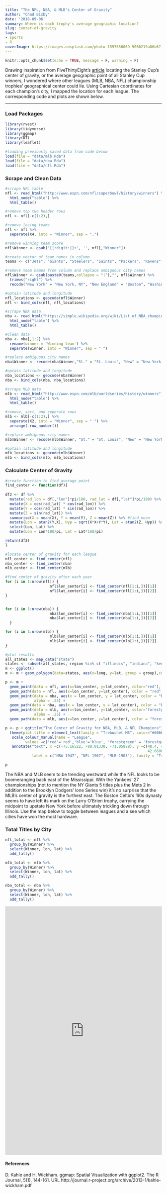 ```yaml
---
title: "The NFL, NBA, & MLB's Center of Gravity"
author: "Chad Bixby"
date: '2018-09-06'
summary: Where is each trophy's average geographic location?
slug: center-of-gravity
tags:
- sports
- R
coverImage: https://images.unsplash.com/photo-1557656069-9066219a86b6?ixlib=rb-1.2.1&ixid=eyJhcHBfaWQiOjEyMDd9&auto=format&fit=crop&w=1350&q=80
---
```


```r
knitr::opts_chunk$set(echo = TRUE, message = F, warning = F)
```

Drawing inspiration from FiveThirtyEight's [article](https://fivethirtyeight.com/features/the-stanley-cup-center-of-gravity-is-somewhere-in-lake-huron/) locating the Stanley Cup's center of gravity, or the average geographic point of all Stanley Cup winners, I wondered where other leagues (MLB, NBA, NFL) championship trophies' geographical center could lie.  Using Cartesian coordinates for each champion's city, I mapped the location for each league.  The corresponding code and plots are shown below.

*************

### Load Packages 
```r
library(rvest) 
library(tidyverse)
library(ggmap) 
library(DT)
library(leaflet) 
```

```r
#loading previously saved data from code below
load(file = "data/mlb.Rda")
load(file = "data/nba.Rda")
load(file = "data/nfl.Rda")
```

### Scrape and Clean Data
```r
#scrape NFL table
nfl <- read_html("http://www.espn.com/nfl/superbowl/history/winners") %>%
  html_node("table") %>%
  html_table()

#remove top two header rows
nfl <- nfl[-c(1:2),]

#remove losing teams
nfl <- nfl %>%
  separate(X4, into = "Winner", sep = ",")

#remove winning team score
nfl$Winner <- gsub('[[:digit:]]+', '', nfl[,"Winner"])

#create vector of team names in column
teams <- c("Jets", "Giants", "Steelers", "Saints", "Packers", "Ravens", "Seahawks", "Patriots", "Broncos", "Eagles")

#remove team names from column and replace ambiguous city names
nfl$Winner <- gsub(paste0(teams,collapse = "|"),"", nfl$Winner) %>%
  trimws("right") %>%
  recode("New York" = "New York, NY", "New England" = "Boston", "Washington" = "Washington, D.C.")

#optain latitude and longitude
nfl_locations <- geocode(nfl$Winner)
nfl <- bind_cols(nfl, nfl_locations)
```

```r
#scrape NBA data
nba <- read_html("https://simple.wikipedia.org/wiki/List_of_NBA_champions") %>%
  html_node("table") %>%
  html_table()

#clean data
nba <- nba[,1:2] %>%
  rename(winner = `Winning team`) %>%
  separate(winner, into = "Winner", sep = " ")

#replace ambiguous city names
nba$Winner <- recode(nba$Winner,"St." = "St. Louis", "New" = "New York, NY", "Los" = "Los Angeles",   "Golden" = "Oakland", "San" = "San Antonio", "Washington" = "Washington, D.C.")

#optain latitude and longitude
nba_locations <- geocode(nba$Winner)
nba <- bind_cols(nba, nba_locations)
```

```r
#scrape MLB data
mlb <- read_html("http://www.espn.com/mlb/worldseries/history/winners") %>%
  html_node("table") %>%
  html_table()

#remove, sort, and seperate rows
mlb <- mlb[-c(1:2),] %>%
  separate(X2, into = "Winner", sep = " ") %>%
  arrange(-row_number())

#replace ambiguous city names
mlb$Winner <- recode(mlb$Winner, "St." = "St. Louis", "New" = "New York, NY", "Brooklyn" = "New York, NY", "Los" = "Los Angeles", "Kansas" = "Kansas City", "Florida" = "Miami", "Washington" = "Washington, D.C.", "Arizona" = "Phoenix", "San" = "San Francisco")

#optain latitude and longitude
mlb_locations <- geocode(mlb$Winner)
mlb <- bind_cols(mlb, mlb_locations)
```

### Calculate Center of Gravity

```r
#create function to find average point
find_center <- function(df){
  
df2 <- df %>%
  mutate(rad_lon = df[,"lon"]*pi/180, rad_lat = df[,"lat"]*pi/180) %>% 
  mutate(X = cos(rad_lat) * cos(rad_lon)) %>%
  mutate(Y = cos(rad_lat) * sin(rad_lon)) %>%
  mutate(Z = sin(rad_lat)) %>%
  summarise(X = mean(X), Y = mean(Y), Z = mean(Z)) %>% #find mean
  mutate(Lon = atan2(Y,X), Hyp = sqrt(X*X+Y*Y), Lat = atan2(Z, Hyp)) %>%  
  select(Lon, Lat) %>%
  mutate(Lon = Lon*180/pi, Lat = Lat*180/pi)

return(df2)
}

#locate center of gravity for each league
nfl_center <- find_center(nfl)
nba_center <- find_center(nba)
mlb_center <- find_center(mlb)
```

```r
#find center of gravity after each year
for (i in 1:nrow(nfl)) {
                    nfl$lon_center[i] <- find_center(nfl[1:i,])[[1]]
                    nfl$lat_center[i] <- find_center(nfl[1:i,])[[2]]
}


for (i in 1:nrow(nba)) {
                    nba$lon_center[i] <- find_center(nba[1:i,])[[1]]
                    nba$lat_center[i] <- find_center(nba[1:i,])[[2]]
  }

for (i in 1:nrow(mlb)) {
                    mlb$lon_center[i] <- find_center(mlb[1:i,])[[1]]
                    mlb$lat_center[i] <- find_center(mlb[1:i,])[[2]]
}
```

```r
#plot results
all_states <- map_data("state")
states <- subset(all_states, region %in% c( "illinois", "indiana", "kentucky", "michigan","missouri", "ohio", "wisconsin", "new york", "pennsylvania", "maryland", "new jersey", "massachusetts", "rhode island", "connecticut", "vermont", "new hampshire", "maine", "west virginia", "virginia", "iowa", "minnesota", "delaware") )
m <- ggplot()
m <- m + geom_polygon(data=states, aes(x=long, y=lat, group = group),colour="white", fill="gray70" )

p <- m +
  geom_point(data = nfl, aes(x=lon_center, y=lat_center, color="red"), alpha = .25) + 
  geom_path(data = nfl, aes(x=lon_center, y=lat_center), color = "red", alpha = .9) +
  geom_point(data = nba, aes(x = lon_center, y = lat_center, color = "blue"),  
             alpha = .25) +
  geom_path(data = nba, aes(x = lon_center, y = lat_center), color = "blue", alpha =.9) +
  geom_point(data = mlb, aes(x=lon_center, y=lat_center, color="forestgreen"), 
             alpha = .25) + 
  geom_path(data = mlb, aes(x=lon_center, y=lat_center), color = "forestgreen", alpha = .9)

p <- p + ggtitle("The Center of Gravity for NBA, MLB, & NFL Champions") + ggthemes::theme_map() +
  theme(plot.title = element_text(family = "Trebuchet MS", color="#666666", face="bold", size=16, hjust=.5), legend.position = c(.80,.10)) +  
   scale_colour_manual(name = "League", 
         values =c('red'='red','blue'='blue', 'forestgreen' = 'forestgreen'), labels = c("NBA", "MLB", "NFL")) +
   annotate("text", x =c(-75.16522, -88.01330, -71.05888), y =c(40.4, 45,
                                                                42.66008),
            label = c("NBA-1947", "NFL-1967", "MLB-1903"), family = "Trebuchet MS")

p
```


The NBA and MLB seem to be trending westward while the NFL looks to be boomeranging back east of the Mississippi.  With the Yankees' 27 championships (not to mention the NY Giants 5 titles plus the Mets 2 in addition to the Brooklyn Dodgers' lone Series win) it's no surprise that the MLB's center of gravity is the furthest east.  The Boston Celtic's '60s dynasty seems to have left its mark on the Larry O'Brien trophy, carrying the midpoint to upstate New York before ultimately trickling down through Illinois.  Use the map below to toggle between leagues and a see which cities have won the most hardware. 

### Total Titles by City
```r
nfl_total <- nfl %>%
  group_by(Winner) %>%
  select(Winner, lon, lat) %>%
  add_tally()

mlb_total <- mlb %>%
  group_by(Winner) %>%
  select(Winner, lon, lat) %>%
  add_tally()

nba_total <- nba %>%
  group_by(Winner) %>%
  select(Winner, lon, lat) %>%
  add_tally()
```

<iframe width = 100% height = 800 frameborder = F src = "https://chadbixby.shinyapps.io/Center-of-Gravity-App/"></iframe>

#### References
D. Kahle and H. Wickham. ggmap: Spatial Visualization with ggplot2. The R
  Journal, 5(1), 144-161. URL
  http://journal.r-project.org/archive/2013-1/kahle-wickham.pdf
  
  